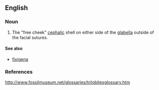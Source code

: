 ==English==

===Noun===
{{en-noun|librigenae}}

# {{lb|en|anatomy}} The "free cheek" [[cephalic]] shell on either side of the [[glabella]] outside of the facial sutures.

====See also====
* [[fixigena]]

===References===
http://www.fossilmuseum.net/glossaries/trilobitesglossary.htm